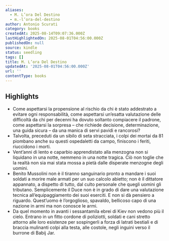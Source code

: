 ```yaml
---
aliases:
  - M. L’ora Del Destino
  - m.-l’ora-del-destino
author: Antonio Scurati
category: books
createdAt: 2025-08-14T09:07:36.000Z
lastHighlightedOn: 2025-08-01T04:56:00.000Z
publishedOn: null
source: kindle
status: seedling
tags: []
title: M. L’ora Del Destino
updatedAt: '2025-08-01T04:56:00.000Z'
url: ''
contentType: books
---
```

## Highlights

- Come aspettarsi la propensione al rischio da chi è stato addestrato a evitare ogni responsabilità, come aspettarsi un’esatta valutazione delle difficoltà da chi per decenni ha dovuto soltanto compiacere il padrone, come aspettarsi la sorpresa – che richiede decisione, determinazione, una guida sicura – da una manica di servi pavidi e rancorosi?
- Talvolta, preceduti da un sibilo di seta stracciata, i colpi dei mortai da 81 piombano anche su questi ospedaletti da campo, finiscono i feriti, riuccidono i morti.
- Vent’anni di lento e caparbio apprendistato alla menzogna non si liquidano in una notte, nemmeno in una notte tragica. Ciò non toglie che la realtà non sia mai stata mossa a pietà dalle disperate menzogne degli uomini.
- Benito Mussolini non è il tiranno sanguinario pronto a mandare i suoi soldati a morire male armati per un suo calcolo abietto; non è il dittatore appannato, a dispetto di tutto, dal culto personale che quegli uomini gli tributano. Semplicemente il Duce non è in grado di dare una valutazione tecnica all’equipaggiamento dei suoi eserciti. E non si dà pensiero a riguardo. Quest’uomo è l’orgoglioso, spavaldo, bellicoso capo di una nazione in armi ma non conosce le armi.
- Da quel momento in avanti i sessantamila ebrei di Kiev non vedono più il cielo. Entrano in un fitto cordone di poliziotti, soldati e cani stretto attorno alle loro esistenze per sospingerli a forza di latrati bestiali e di braccia mulinanti colpi alla testa, alle costole, negli inguini verso il burrone di Babij Jar.
